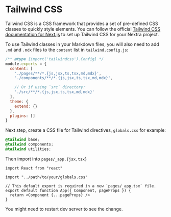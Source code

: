 # Tailwind CSS

Tailwind CSS is a CSS framework that provides a set of pre-defined CSS classes
to quickly style elements. You can follow the official
[Tailwind CSS documentation for Next.js](https://tailwindcss.com/docs/guides/nextjs)
to set up Tailwind CSS for your Nextra project.

To use Tailwind classes in your Markdown files, you will also need to add `.md`
and `.mdx` files to the `content` list in `tailwind.config.js`:

```js filename="tailwind.config.js" /md,mdx/
/** @type {import('tailwindcss').Config} */
module.exports = {
  content: [
    './pages/**/*.{js,jsx,ts,tsx,md,mdx}',
    './components/**/*.{js,jsx,ts,tsx,md,mdx}',

    // Or if using `src` directory:
    './src/**/*.{js,jsx,ts,tsx,md,mdx}'
  ],
  theme: {
    extend: {}
  },
  plugins: []
}
```

Next step, create a CSS file for Tailwind directives, `globals.css` for example:

```css filename="globals.css" /md,mdx/
@tailwind base;
@tailwind components;
@tailwind utilities;
```

Then import into `pages/_app.{jsx,tsx}`

```tsx filename="_app.tsx" /md,mdx/
import React from "react"

import "../path/to/your/globals.css"

// This default export is required in a new `pages/_app.tsx` file.
export default function App({ Component, pageProps }) {
  return <Component {...pageProps} />
}
```

You might need to restart dev server to see the change.
